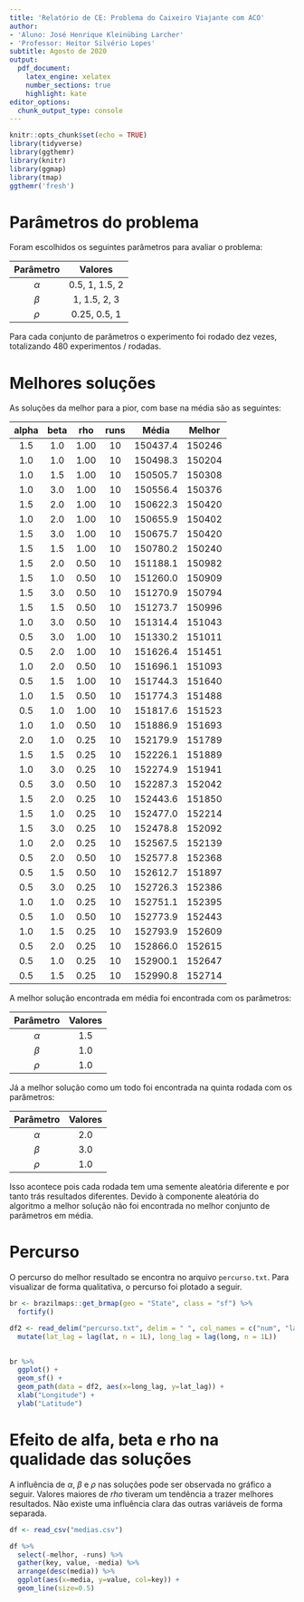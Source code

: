 ```yaml
---
title: 'Relatório de CE: Problema do Caixeiro Viajante com ACO'
author:
- 'Aluno: José Henrique Kleinübing Larcher'
- 'Professor: Heitor Silvério Lopes'
subtitle: Agosto de 2020
output:
  pdf_document:
    latex_engine: xelatex
    number_sections: true
    highlight: kate
editor_options: 
  chunk_output_type: console
---
```


```r
knitr::opts_chunk$set(echo = TRUE)
library(tidyverse)
library(ggthemr)
library(knitr)
library(ggmap)
library(tmap)
ggthemr('fresh')
```

# Parâmetros do problema


Foram escolhidos os seguintes parâmetros para avaliar o problema:

| Parâmetro | Valores        |
|:---------:|:--------------:|
| $\alpha$  | 0.5, 1, 1.5, 2 |
| $\beta$   | 1, 1.5, 2, 3   |
| $\rho$    | 0.25, 0.5, 1   |

Para cada conjunto de parâmetros o experimento foi rodado dez vezes, totalizando 480 experimentos / rodadas.

# Melhores soluções

As soluções da melhor para a pior, com base na média são as seguintes:

| alpha| beta|  rho| runs|  Média  | Melhor|
|:----:|:---:|:---:|:---:|:-------:|:-----:|
|   1.5|  1.0| 1.00|   10| 150437.4| 150246|
|   1.0|  1.0| 1.00|   10| 150498.3| 150204|
|   1.0|  1.5| 1.00|   10| 150505.7| 150308|
|   1.0|  3.0| 1.00|   10| 150556.4| 150376|
|   1.5|  2.0| 1.00|   10| 150622.3| 150420|
|   1.0|  2.0| 1.00|   10| 150655.9| 150402|
|   1.5|  3.0| 1.00|   10| 150675.7| 150420|
|   1.5|  1.5| 1.00|   10| 150780.2| 150240|
|   1.5|  2.0| 0.50|   10| 151188.1| 150982|
|   1.5|  1.0| 0.50|   10| 151260.0| 150909|
|   1.5|  3.0| 0.50|   10| 151270.9| 150794|
|   1.5|  1.5| 0.50|   10| 151273.7| 150996|
|   1.0|  3.0| 0.50|   10| 151314.4| 151043|
|   0.5|  3.0| 1.00|   10| 151330.2| 151011|
|   0.5|  2.0| 1.00|   10| 151626.4| 151451|
|   1.0|  2.0| 0.50|   10| 151696.1| 151093|
|   0.5|  1.5| 1.00|   10| 151744.3| 151640|
|   1.0|  1.5| 0.50|   10| 151774.3| 151488|
|   0.5|  1.0| 1.00|   10| 151817.6| 151523|
|   1.0|  1.0| 0.50|   10| 151886.9| 151693|
|   2.0|  1.0| 0.25|   10| 152179.9| 151789|
|   1.5|  1.5| 0.25|   10| 152226.1| 151889|
|   1.0|  3.0| 0.25|   10| 152274.9| 151941|
|   0.5|  3.0| 0.50|   10| 152287.3| 152042|
|   1.5|  2.0| 0.25|   10| 152443.6| 151850|
|   1.5|  1.0| 0.25|   10| 152477.0| 152214|
|   1.5|  3.0| 0.25|   10| 152478.8| 152092|
|   1.0|  2.0| 0.25|   10| 152567.5| 152139|
|   0.5|  2.0| 0.50|   10| 152577.8| 152368|
|   0.5|  1.5| 0.50|   10| 152612.7| 151897|
|   0.5|  3.0| 0.25|   10| 152726.3| 152386|
|   1.0|  1.0| 0.25|   10| 152751.1| 152395|
|   0.5|  1.0| 0.50|   10| 152773.9| 152443|
|   1.0|  1.5| 0.25|   10| 152793.9| 152609|
|   0.5|  2.0| 0.25|   10| 152866.0| 152615|
|   0.5|  1.0| 0.25|   10| 152900.1| 152647|
|   0.5|  1.5| 0.25|   10| 152990.8| 152714|




A melhor solução encontrada em média foi encontrada com os parâmetros:

| Parâmetro |     Valores    |
|:---------:|:--------------:|
| $\alpha$  |       1.5      |
| $\beta$   |       1.0      |
| $\rho$    |       1.0      |

Já a melhor solução como um todo foi encontrada na quinta rodada com os parâmetros:

| Parâmetro |     Valores    |
|:---------:|:--------------:|
| $\alpha$  |       2.0      |
| $\beta$   |       3.0      |
| $\rho$    |       1.0      |

Isso acontece pois cada rodada tem uma semente aleatória diferente e por tanto trás resultados diferentes. Devido à componente aleatória do algoritmo a melhor solução não foi encontrada no melhor conjunto de parâmetros em média.

# Percurso

O percurso do melhor resultado se encontra no arquivo `percurso.txt`. Para visualizar de forma qualitativa, o percurso foi plotado a seguir.

```r

br <- brazilmaps::get_brmap(geo = "State", class = "sf") %>%
  fortify()

df2 <- read_delim("percurso.txt", delim = " ", col_names = c("num", "lat", "long")) %>%
  mutate(lat_lag = lag(lat, n = 1L), long_lag = lag(long, n = 1L))
  

br %>%
  ggplot() +
  geom_sf() +
  geom_path(data = df2, aes(x=long_lag, y=lat_lag)) +
  xlab("Longitude") +
  ylab("Latitude")

```



# Efeito de alfa, beta e rho na qualidade das soluções

A influência de $\alpha$, $\beta$ e $\rho$ nas soluções pode ser observada no gráfico a seguir. Valores maiores de $rho$ tiveram um tendência a trazer melhores resultados. Não existe uma influência clara das outras variáveis de forma separada.

```r

df <- read_csv("medias.csv")

df %>%
  select(-melhor, -runs) %>%
  gather(key, value, -media) %>%
  arrange(desc(media)) %>%
  ggplot(aes(x=media, y=value, col=key)) +
  geom_line(size=0.5)
```
